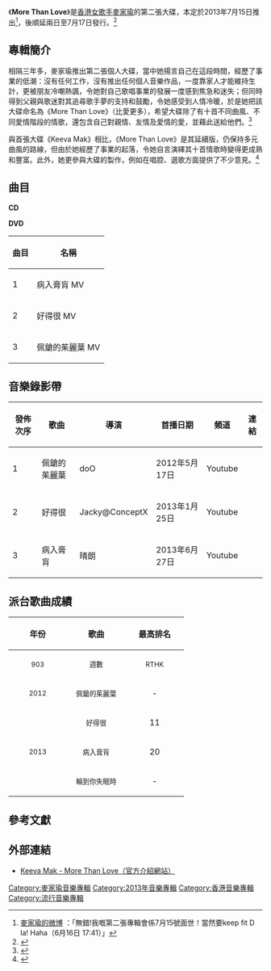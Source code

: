 {{Infobox album <!-- See Wikipedia:WikiProject_Albums -->
| name       = More Than Love
| type       = [[專輯|專輯]]
| artist     = [[麥家瑜|麥家瑜]]
| cover      = Keeva_Mak_-_More_Than_Love.jpg
<!-- 未知參數 | background = white -->
| released   = 2013年7月17日
| recorded   = 
| genre      = [[粵語流行音樂|粵語流行音樂]]
| length     = 42分40秒
| label      = [[環球唱片|環球唱片]]
| producer   = 見[[#曲目|曲目列表]]
| prev_title = [[Keeva_Mak|Keeva Mak]]
| prev_year  = 2009
| next_title = 
| next_year  = 
}}
《'''More Than Love'''》是[[香港|香港]][[女歌手|女歌手]][[麥家瑜|麥家瑜]]的第二張大碟，本定於2013年7月15日推出<ref>[http://www.weibo.com/keevamak 麥家瑜的微博] {{Wayback|url=http://www.weibo.com/keevamak |date=20190717135749 }}：「無錯!我嘅第二張專輯會係7月15號面世！當然要keep fit D la! Haha（6月16日 17:41）」{{zh-hant}}</ref>，後順延兩日至7月17日發行。<ref name="skymusic">{{Cite web |url= http://skymusic.com.hk/?p=40033 |title= Keeva麥家瑜 2013年全新大碟 【More Than Love】 |author= Sky Music |date= 2013年7月1日 |publisher=  |language=  |accessdate=  |quote=  |archive-date= 2017年10月1日 |archive-url= https://web.archive.org/web/20171001114406/http://skymusic.com.hk/?p=40033 |dead-url= no }}{{zh-hant}}</ref>

==專輯簡介==

相隔三年多，麥家瑜推出第二張個人大碟，當中她揚言自己在這段時間，經歷了事業的低潮：沒有任何工作，沒有推出任何個人音樂作品，一度靠家人才能維持生計，更被朋友冷嘲熱諷，令她對自己歌唱事業的發展一度感到焦急和迷失；但同時得到父親與歌迷對其追尋歌手夢的支持和鼓勵，令她感受到人情冷暖，於是她把該大碟命名為《More Than Love》（比愛更多），希望大碟除了有十首不同曲風、不同愛情階段的情歌，還包含自己對親情、友情及愛情的愛，並藉此送給他們。<ref name="Keeva_musicinaction">{{cite news|title=rthk.hk 香港電台網站: 騷動音樂:騷動 狄易達 "Revolution" & 麥家瑜 最新專輯 "More Than Love"|url=http://programme.rthk.hk/channel/radio/programme.php?d=2013-07-27&p=4548&e=&m=episode|accessdate=2013-08-15|archive-date=2016-03-05|archive-url=https://web.archive.org/web/20160305120730/http://programme.rthk.hk/channel/radio/programme.php?d=2013-07-27&p=4548&e=&m=episode|dead-url=no}}{{zh-hant}}</ref>

與首張大碟《Keeva Mak》相比，《More Than Love》是其延續版，仍保持多元曲風的路線，但由於她經歷了事業的起落，令她自言演繹其十首情歌時變得更成熟和豐富。此外，她更參與大碟的製作，例如在唱腔、選歌方面提供了不少意見。<ref name="Keeva_tan_button">{{cite news |title=my903.com - 叱咤樂迷 - 麥家瑜唱到人格分裂 |url=http://www.my903.com/my903/903music/detail.jsp?newsid=2827 |deadurl=yes |archiveurl=https://web.archive.org/web/20160305065445/http://www.my903.com/my903/903music/detail.jsp?newsid=2827 |archivedate=2016-03-05 |accessdate=2013-08-15 }}{{zh-hant}}</ref>

==曲目==
'''CD'''
{{Tracklist
| collapsed = 
| headline = 
| font_size = 
| total_length = 42:40

| all_writing = 
| all_music = 
| all_lyrics = 
| all_arranger = 
| all_producer = 
| all_except = 

| title1 = 我國 
| note1 = 
| longnote1 = 
| music1 = [[楊淽|楊淽]]
| lyrics1 = [[林夕|林夕]]
| arranger1 = [[鄺祖德|鄺祖德]]
| producer1 = [[梁榮駿|梁榮駿]]<br>[[唐奕聰|唐奕聰]]
| extra1 = 
| length1 = 3:47

| title2 = 病入膏肓
| note2 = 
| longnote2 = 第三派台歌 
| music2 = [[馮慶聰|Jimmy Fung]]
| lyrics2 = [[鍾銘熙|鍾銘熙]]
| arranger2 = Jimmy Fung
| producer2 = 唐奕聰
| extra2 = 
| length2 = 4:19

| title3 = 好得很
| note3 = 
| longnote3 = 第二派台歌 
| music3 = [[Christopher_Chak|Christopher Chak]]
| lyrics3 = 林夕
| arranger3 = 唐奕聰
| producer3 = 梁榮駿
| extra3 = 
| length3 = 4:06

| title4 = 我愛大商場 (Feat. Robynn & Kendy)
| note4 = 
| longnote4 =  
| music4 = [[Robynn_&_Kendy|Robynn & Kendy]]
| lyrics4 = [[小克|小克]]
| arranger4 = 唐奕聰
| producer4 = 唐奕聰
| extra4 = 
| length4 = 4:15

| title5 = 不要教壞我
| note5 = 
| longnote5 = 
| music5 = [[鍾達茵|鍾達茵]]<br>[[C._Y._Kong|C. Y. Kong]]
| lyrics5 = 林夕
| arranger5 = C. Y. Kong
| producer5 = 梁榮駿
| extra5 = 
| length5 = 4:16

| title6 = 起跑線
| note6 = 
| longnote6 = 
| music6 = [[鄭嘉嘉|鄭嘉嘉]]
| lyrics6 = 小克
| arranger6 = [[Allan_Lau|Allan Lau]]
| producer6 = 唐奕聰<br>[[梁飛翔|梁飛翔]]
| extra6 = 
| length6 = 4:16

| title7 = 望天光
| note7 = 
| longnote7 = 
| music7 = [[藍又時|藍又時]]
| lyrics7 = [[李展鑾|李展鑾]]
| arranger7 = [[劉志遠|劉志遠]]
| producer7 = 梁榮駿
| extra7 = 
| length7 = 4:15

| title8 = 佩鎗的茱麗葉
| note8 = 
| longnote8 = 第一派台歌
| music8 = 藍又時
| lyrics8 = [[林若寧|林若寧]]
| arranger8 = 唐奕聰
| producer8 = 梁榮駿
| extra8 = 
| length8 = 4:39

| title9 = 純屬虛構
| note9 = 
| longnote9 = 
| music9 = [[黃丹儀|黃丹儀]]
| lyrics9 = 林若寧
| arranger9 = [[Tsang_Tak_Hong|Tsang Tak Hong]]
| producer9 = 梁榮駿<br>梁飛翔
| extra9 = 
| length9 = 4:10

| title10 = 輪到你失眠時
| note10 = 
| longnote10 = 第四派台歌
| music10 = [[Ivan_Leung|Ivan Leung]] 
| lyrics10 = 林夕
| arranger10 = Ivan Leung 
| producer10 = 梁榮駿
| extra10 = 
| length10 = 4:37
}}

'''DVD'''
{| class="wikitable" width=15%
|-
!曲目
!名稱
|-
| 1 || 病入膏肓 MV 
|-
| 2 || 好得很 MV 
|-
| 3 || 佩鎗的茱麗葉 MV
|}

==音樂錄影帶==
{|class="wikitable"
!發佈次序!!歌曲!!導演!!首播日期!!頻道!!連結
|-
|1||佩鎗的茱麗葉||doO||2012年5月17日||Youtube||{{youtube|xSyJamCg_ak|MV}}
|-
|2||好得很||Jacky@ConceptX||2013年1月25日||Youtube||{{youtube|J2uD1UXLTVs|MV}}
|-
|3||病入膏肓||晴朗||2013年6月27日||Youtube||{{youtube|QWaNubzLLCY|MV}}
|}

==派台歌曲成績==
{| class="wikitable"
!align="center" rowspan="2" | 年份
!align="center" rowspan="2" | 歌曲
!align="center" colspan="8" | 最高排名
|-
!width="100"|<small>903</small> !! width="100"|<small>週數</small> !! width="100"|<small>RTHK</small> !! width="100"|<small>週數</small> !! width="100"|<small>997</small> !! width="100"|<small>週數</small> !! width="100"|<small>TVB</small> !! width="100"|<small>週數</small>
|-
|align="center" rowspan="1"| <small>2012</small> ||align="center"| <small>佩鎗的茱麗葉</small> ||align="center"| - ||align="center"| - ||align="center"| - ||align="center"| - ||align="center"| 6 ||align="center"| 2 ||align="center"| - ||align="center"| -
|-
|align="center" rowspan="3"| <small>2013</small> ||align="center"| <small>好得很</small> ||align="center"| 11 ||align="center"| 3 ||align="center"| 9 ||align="center"| 4 ||align="center"| 3 ||align="center"| 6 ||align="center"| - ||align="center"| -
|-
|align="center"| <small>病入膏肓</small> ||align="center"| 20 ||align="center"| 1 ||align="center"| 14 ||align="center"| 2 ||align="center"| 4 ||align="center"| 4 ||align="center"| - ||align="center"| -
|-
|align="center"| <small>輪到你失眠時</small> ||align="center"| - ||align="center"| - ||align="center"| - ||align="center"| - ||align="center"| 5 ||align="center"| 2 ||align="center"| - ||align="center"| -
|}

== 參考文獻 ==
{{reflist}}

== 外部連結 ==
*[http://www.umg.com.hk/minisite/keeva_morethanlove/main.swf Keeva Mak - More Than Love（官方介紹網站）]{{Wayback|url=http://www.umg.com.hk/minisite/keeva_morethanlove/main.swf |date=20160314080820 }}

[[Category:麥家瑜音樂專輯|Category:麥家瑜音樂專輯]]
[[Category:2013年音樂專輯|Category:2013年音樂專輯]]
[[Category:香港音樂專輯|Category:香港音樂專輯]]
[[Category:流行音樂專輯|Category:流行音樂專輯]]